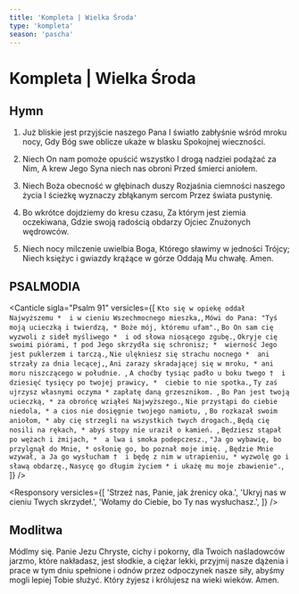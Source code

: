 ```yaml
---
title: 'Kompleta | Wielka Środa'
type: 'kompleta'
season: 'pascha'
---
```


# Kompleta | Wielka Środa

<OpeningVersicle />

<ExaminationOfConscience />

## Hymn

1. Już bliskie jest przyjście naszego Pana
   I światło zabłyśnie wśród mroku nocy,
   Gdy Bóg swe oblicze ukaże w blasku
   Spokojnej wieczności.

2. Niech On nam pomoże opuścić wszystko
   I drogą nadziei podążać za Nim,
   A krew Jego Syna niech nas obroni
   Przed śmierci aniołem.

3. Niech Boża obecność w głębinach duszy
   Rozjaśnia ciemności naszego życia
   I ścieżkę wyznaczy zbłąkanym sercom
   Przez świata pustynię.

4. Bo wkrótce dojdziemy do kresu czasu,
   Za którym jest ziemia oczekiwana,
   Gdzie swoją radością obdarzy Ojciec
   Znużonych wędrowców.

5. Niech nocy milczenie uwielbia Boga,
   Którego sławimy w jedności Trójcy;
   Niech księżyc i gwiazdy krążące w górze
   Oddają Mu chwałę. Amen.

## PSALMODIA

<Canticle
  sigla="Psalm 91"
  versicles={[
    `Kto się w opiekę oddał Najwyższemu * 
i w cieniu Wszechmocnego mieszka,`,
    `Mówi do Pana: "Tyś moją ucieczką i twierdzą, *
Boże mój, któremu ufam".`,
    `Bo On sam cię wyzwoli z sideł myśliwego * 
i od słowa niosącego zgubę.`,
    `Okryje cię swoimi piórami, †
pod Jego skrzydła się schronisz; * 
wierność Jego jest puklerzem i tarczą.`,
    `Nie ulękniesz się strachu nocnego * 
ani strzały za dnia lecącej,`,
    `Ani zarazy skradającej się w mroku, *
ani moru niszczącego w południe. `,
    `A choćby tysiąc padło u boku twego † 
i dziesięć tysięcy po twojej prawicy, * 
ciebie to nie spotka.`,
    `Ty zaś ujrzysz własnymi oczyma *
zapłatę daną grzesznikom. `,
    `Bo Pan jest twoją ucieczką, *
za obrońcę wziąłeś Najwyższego.`,
    `Nie przystąpi do ciebie niedola, *
a cios nie dosięgnie twojego namiotu, `,
    `Bo rozkazał swoim aniołom, *
aby cię strzegli na wszystkich twych drogach.`,
    `Będą cię nosili na rękach, *
abyś stopy nie uraził o kamień. `,
    `Będziesz stąpał po wężach i żmijach, * 
a lwa i smoka podepczesz.`,
    `"Ja go wybawię, bo przylgnął do Mnie, *
osłonię go, bo poznał moje imię. `,
    `Będzie Mnie wzywał, a Ja go wysłucham † 
i będę z nim w utrapieniu, *
wyzwolę go i sławą obdarzę.`,
    `Nasycę go długim życiem *
i ukażę mu moje zbawienie".`,
  ]}
/>

<Passage
  sigla="Ef 4, 26-27"
  passage="Nie grzeszcie; niech słońce nie zachodzi nad waszym gniewem i nie dawajcie miejsca diabłu."
/>

<Responsory
  versicles={[
    'Strzeż nas, Panie, jak źrenicy oka.',
    'Ukryj nas w cieniu Twych skrzydeł.',
    'Wołamy do Ciebie, bo Ty nas wysłuchasz.',
  ]}
/>
<NuncDimittis variant={1} />

## Modlitwa

Módlmy się. Panie Jezu Chryste, cichy i pokorny, dla Twoich naśladowców jarzmo, które nakładasz, jest słodkie, a ciężar lekki, przyjmij nasze dążenia i prace w tym dniu spełnione i odnów przez odpoczynek nasze siły, abyśmy mogli lepiej Tobie służyć. Który żyjesz i królujesz na wieki wieków. Amen.
<Amen />

<ComplineBlessingAndConcludingVersicle variant={2} />
